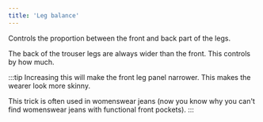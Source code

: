 ```yaml
---
title: 'Leg balance'
---
```


Controls the proportion between the front and back part of the legs.

The back of the trouser legs are always wider than the front. This controls by
how much.

:::tip
Increasing this will make the front leg panel narrower. This makes the wearer
look more skinny.

This trick is often used in womenswear jeans (now you know why you can't find
womenswear jeans with functional front pockets).
:::
